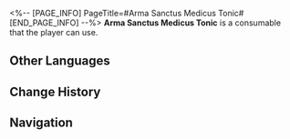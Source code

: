 <%-- [PAGE_INFO]
PageTitle=#Arma Sanctus Medicus Tonic#
[END_PAGE_INFO] --%>
{{Consumable Infobox
|id          = 408632
|image       = Item Arma Sanctus Medicus Tonic.png{{subst:void|<!--$UPLOAD:<<SpriteOutput/ItemFigures/408632.png>-<Item Arma Sanctus Medicus Tonic.png>-<Consumable Icons>>-->}}
|type        = Attack Consumables
|rarity      = 3
|effect      = Upon use, increases all allies' ATK by 45% and decreases DEF by 12% for the next battle.
|description = A liquid with unidentified floating substances. It's said to be a unique medicinal tea formula from the Disciples of Sanctus Medicus, which they refuse to disclose even under torture. It tastes disgusting, the ingredients are a mystery, and its effectiveness is questionable. It's best not to drink it.
|effectType  = 
|effectType2 = 
|effectType3 = 
|recipe      = 
|source1     = [[Arma Correctional Chemicals Research]]
|source2     = 
|source3     = 
}}
{{Description|''"It might not necessarily work, but it definitely tastes awful."''}}
'''Arma Sanctus Medicus Tonic''' is a consumable that the player can use.

==Other Languages==
{{Other Languages
|en   = Arma Sanctus Medicus Tonic
|zhs  = 铁窗牌药王口服液
|zht  = 鐵窗牌藥王口服液
|ja   = 鉄窓薬王ドリンク
|ko   = 철창표 약왕 구복액
|es   = Jarabe de Sanctus Medicus marca Arma
|fr   = Liquide tonique d'Arma du Sanctus Medicus
|ru   = Тюремное снадобье Санктус Медикус
|th   = ยาน้ำ Sanctus Medicus แบรนด์ลูกกรงเหล็ก
|vi   = Thuốc Dược Vương Arma
|de   = Gefängnis-Medizintee des Sanctus Medicus
|id   = Arma Sanctus Medicus Tonic
|pt   = Tônico do Sanctus Medicus do Grupo Armah
}}

==Change History==
{{Change History|2.4}}

==Navigation==
{{Consumable Navbox}}
